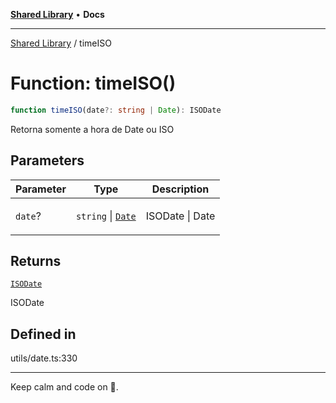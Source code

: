 
<Meta title="Libs/Shared/functions/timeISO" />



[**Shared Library**](/?path=/docs/libs-shared-overview--page) • **Docs**

***

[Shared Library](/?path=/docs/libs-shared-overview--page) / timeISO

# Function: timeISO()

```ts
function timeISO(date?: string | Date): ISODate
```

Retorna somente a hora de Date ou ISO

## Parameters

<table>
<thead>
<tr>
<th>Parameter</th>
<th>Type</th>
<th>Description</th>
</tr>
</thead>
<tbody>
<tr>
<td>

`date`?

</td>
<td>

`string` \| [`Date`](https://developer.mozilla.org/docs/Web/JavaScript/Reference/Global_Objects/Date)

</td>
<td>

ISODate | Date

</td>
</tr>
</tbody>
</table>

## Returns

[`ISODate`](/?path=/docs/libs-shared-type-aliases-isodate)

ISODate

## Defined in

utils/date.ts:330


***

Keep calm and code on 🤘.